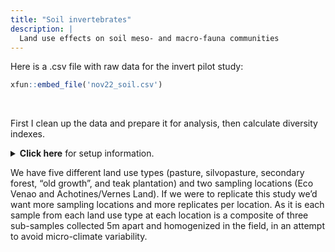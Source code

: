 ```yaml
---
title: "Soil invertebrates"
description: |
  Land use effects on soil meso- and macro-fauna communities
---
```


Here is a .csv file with raw data for the invert pilot study:

```r
xfun::embed_file('nov22_soil.csv')
```  

<p>&nbsp;</p>

First I clean up the data and prepare it for analysis, then calculate diversity indexes. 

<details markdown="1">
<summary><strong>Click here</strong> for setup information.</summary>

```r
setwd("C:/Users/Hubert/Desktop/Earthshot/Nov 2022 markdown/Nov22_pilot")

data <- read.csv("nov22_soil.csv")

#load packages
library(vegan)
library(ggplot2)
library("dplyr")
library(tidyr)
library('funrar')

## Initial cleanup, organization

#make dates recognizable by R
data$date<-as.Date(data$date, tryFormats = c("%Y-%m-%d", "%Y/%m/%d"))
                   

#remove missing count values
data<-data[which(complete.cases(data$count)),]

#create dataset with unknowns (for total abundance)
data.unknown<-data

#create dataset without unknowns (for diversity and community composition)
data <- subset(data, !taxon == "Unknown",)

#make my data wide for vegan package
wide.data <- data %>%
  spread(key=taxon,
         value=count)

#make same wide dataframes for data with unknowns
wide.data.unknown <- data.unknown %>%
  spread(key=taxon,
         value=count)

#Splitting data frame into count and environmental data
wide.data2<-wide.data[,-c(1:12)]     
wide.data3<-wide.data[,-c(13:65)]
wide.data.unknown2<-wide.data.unknown[,-c(1:12)]
wide.data.unknown3<-wide.data.unknown[,-c(13:66)]

### during the real sampling we'll collect soil moisture values so that we can mass correct count data to dry mass. For now I'm pretending it's all 40% 

#converting to count/1000g
wide.data2 <- (1000/wide.data3$calc.dry.mass)*wide.data2
wide.data.unknown2 <- (1000/wide.data.unknown3$calc.dry.mass)*wide.data.unknown2

#Next I convert mass-corrected absolute abundance to relative abundance, which is used later for total abundance, individual taxon abundance, and community structure modelling. 
#Before the conversion I create data frames backing up the mass-corrected absolute count data for diversity index calculations. 

#Creating versions of the count data that are corrected for mass, but not made relative (for diversity indexes)
wide.data.absolute <- wide.data2
wide.data.unknown.absolute <- wide.data.unknown2

#reincorporating, and duplicating mass-corrected absolute count data (only doing it for unknowns because this data frame will be used for abundance)
wide.data.unknown[,c(13:66)] <- wide.data.unknown.absolute
wide.data.unknown.absolute2 <- wide.data.unknown

#converting absolute to relative abundance
wide.data2 <- as.matrix(wide.data2)
wide.data.unknown2 <- as.matrix(wide.data.unknown2)
wide.data2 <- make_relative(wide.data2)
wide.data.unknown2 <- make_relative(wide.data.unknown2)
wide.data2 <- as.data.frame(wide.data2)
wide.data.unknown2 <- as.data.frame(wide.data.unknown2)

#reincorporating mass-corrected relative count data into original data frame
wide.data[,c(13:65)] <- wide.data2
wide.data.unknown[,c(13:66)] <- wide.data.unknown2


#Finally I use the ['vegan'](https://cran.r-project.org/web/packages/vegan/index.html) package calculate richness, diversity, evenness, and total abundance, and make a summary table of these values.

taxa <- specnumber(wide.data.absolute)                  #Tallying number of taxa
shannon<-diversity(wide.data.absolute)                  #Shannon diversity index
simpson<- diversity(wide.data.absolute, "simpson")      #Simpson diversity index
J<-shannon/log(taxa)                                    #Pielou's evenness
abundance<-rowSums(wide.data.unknown.absolute)          #total absolute abundance per 1000g (including unknowns)

data.summary<-data.frame(wide.data3,taxa, abundance, J, shannon, simpson)

```

</details>

We have five different land use types (pasture, silvopasture, secondary forest, "old growth", and teak plantation) and two sampling locations (Eco Venao and Achotines/Vernes Land). If we were to replicate this study we'd want more sampling locations and more replicates per location. As it is each sample from each land use type at each location is a composite of three sub-samples collected 5m apart and homogenized in the field, in an attempt to avoid micro-climate variability. 
